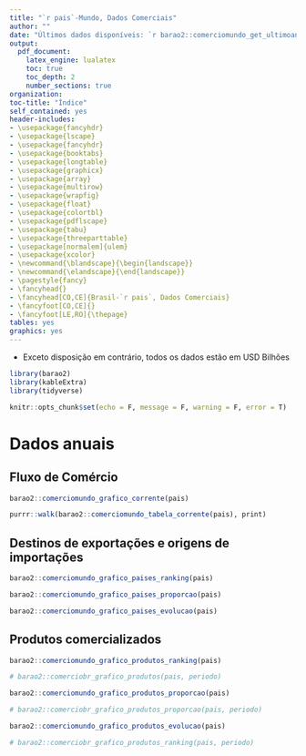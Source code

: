```yaml
---
title: "`r pais`-Mundo, Dados Comerciais"
author: ""
date: "Últimos dados disponíveis: `r barao2::comerciomundo_get_ultimoano(pais)`"
output:
  pdf_document:
    latex_engine: lualatex
    toc: true
    toc_depth: 2
    number_sections: true
organization: 
toc-title: "Índice"
self_contained: yes
header-includes:
- \usepackage{fancyhdr}
- \usepackage{lscape}
- \usepackage{fancyhdr}
- \usepackage{booktabs}
- \usepackage{longtable}
- \usepackage{graphicx}
- \usepackage{array}
- \usepackage{multirow}
- \usepackage{wrapfig}
- \usepackage{float}
- \usepackage{colortbl}
- \usepackage{pdflscape}
- \usepackage{tabu}
- \usepackage{threeparttable}
- \usepackage[normalem]{ulem}
- \usepackage{xcolor}
- \newcommand{\blandscape}{\begin{landscape}}
- \newcommand{\elandscape}{\end{landscape}}
- \pagestyle{fancy}
- \fancyhead{}
- \fancyhead[CO,CE]{Brasil-`r pais`, Dados Comerciais}
- \fancyfoot[CO,CE]{}
- \fancyfoot[LE,RO]{\thepage}
tables: yes
graphics: yes
---
```


- Exceto disposição em contrário, todos os dados estão em USD Bilhões

```r
library(barao2)
library(kableExtra)
library(tidyverse)

knitr::opts_chunk$set(echo = F, message = F, warning = F, error = T)
```

\newpage

# Dados anuais

## Fluxo de Comércio

```r
barao2::comerciomundo_grafico_corrente(pais)
```

```r
purrr::walk(barao2::comerciomundo_tabela_corrente(pais), print)

```

\newpage

## Destinos de exportações e origens de importações

```r
barao2::comerciomundo_grafico_paises_ranking(pais)
```

```r
barao2::comerciomundo_grafico_paises_proporcao(pais) 

```

\newpage

\blandscape

```r
barao2::comerciomundo_grafico_paises_evolucao(pais)
```

\elandscape

<!-- \newpage -->

<!-- ```{r, fig.height=10, results = "asis"} -->
<!-- barao2::comerciobr_tabela_paises(pais, periodo) -->
<!-- ``` -->

\newpage

## Produtos comercializados

```r
barao2::comerciomundo_grafico_produtos_ranking(pais)

# barao2::comerciobr_grafico_produtos(pais, periodo)
```

```r
barao2::comerciomundo_grafico_produtos_proporcao(pais)

# barao2::comerciobr_grafico_produtos_proporcao(pais, periodo)
```

\blandscape

```r
barao2::comerciomundo_grafico_produtos_evolucao(pais)

# barao2::comerciobr_grafico_produtos_ranking(pais, periodo)
```

\elandscape

<!-- \newpage -->

<!-- ```{r, fig.show="hold", results = "asis"} -->
<!-- barao2::comerciobr_tabela_produtos(pais, periodo) -->
<!-- ``` -->

<!-- \newpage -->

<!-- ## Classificações do Comércio -->

<!-- ```{r, fig.height=2.1} -->
<!-- barao2::comerciobr_grafico_fatores(pais, periodo, "isic") -->
<!-- ``` -->

<!-- ```{r, fig.height=2.1} -->
<!-- barao2::comerciobr_grafico_fatores(pais, periodo, "fator") -->
<!-- ``` -->

<!-- ```{r, fig.height=2.1} -->
<!-- barao2::comerciobr_grafico_fatores(pais, periodo, "cgce") -->
<!-- ``` -->

<!-- ```{r, fig.height=2.1} -->
<!-- barao2::comerciobr_grafico_fatores(pais, periodo, "cuci") -->

<!-- ``` -->

<!-- \newpage -->

<!-- ```{r, fig.show='asis', out.width="50%"} -->
<!-- barao2::comerciobr_tabela_fatores(pais, periodo, "isic") -->

<!-- barao2::comerciobr_tabela_fatores(pais, periodo, "fator") -->

<!-- barao2::comerciobr_tabela_fatores(pais, periodo, "cgce") -->

<!-- barao2::comerciobr_tabela_fatores(pais, periodo, "cuci") -->

<!-- ``` -->

